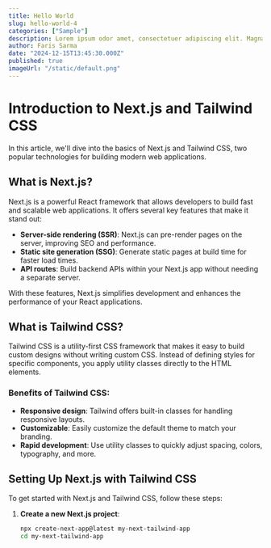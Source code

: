 ```yaml
---
title: Hello World
slug: hello-world-4
categories: ["Sample"]
description: Lorem ipsum odor amet, consectetuer adipiscing elit. Magna curae enim nunc metus ultricies aptent aenean placerat.
author: Faris Sarma
date: "2024-12-15T13:45:30.000Z"
published: true
imageUrl: "/static/default.png"
---
```


# Introduction to Next.js and Tailwind CSS

In this article, we'll dive into the basics of Next.js and Tailwind CSS, two popular technologies for building modern web applications.

## What is Next.js?

Next.js is a powerful React framework that allows developers to build fast and scalable web applications. It offers several key features that make it stand out:

- **Server-side rendering (SSR)**: Next.js can pre-render pages on the server, improving SEO and performance.
- **Static site generation (SSG)**: Generate static pages at build time for faster load times.
- **API routes**: Build backend APIs within your Next.js app without needing a separate server.

With these features, Next.js simplifies development and enhances the performance of your React applications.

## What is Tailwind CSS?

Tailwind CSS is a utility-first CSS framework that makes it easy to build custom designs without writing custom CSS. Instead of defining styles for specific components, you apply utility classes directly to the HTML elements.

### Benefits of Tailwind CSS:

- **Responsive design**: Tailwind offers built-in classes for handling responsive layouts.
- **Customizable**: Easily customize the default theme to match your branding.
- **Rapid development**: Use utility classes to quickly adjust spacing, colors, typography, and more.

## Setting Up Next.js with Tailwind CSS

To get started with Next.js and Tailwind CSS, follow these steps:

1. **Create a new Next.js project**:
   ```bash
   npx create-next-app@latest my-next-tailwind-app
   cd my-next-tailwind-app
